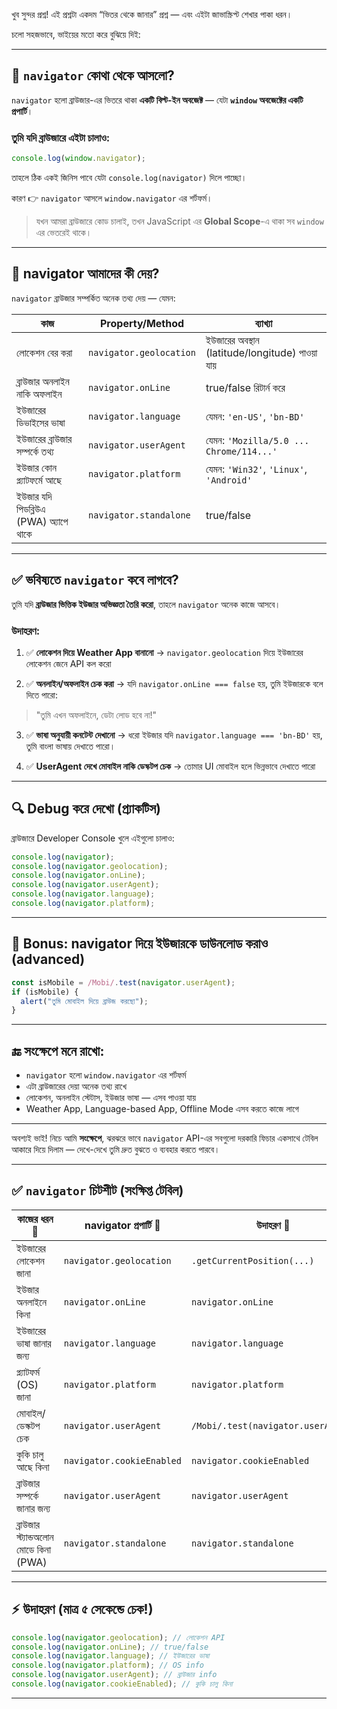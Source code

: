 খুব সুন্দর প্রশ্ন! এই প্রশ্নটা একদম “ভিতর থেকে জানার” প্রশ্ন — এবং এইটা জাভাস্ক্রিপ্ট শেখার পাকা ধরন।

চলো সহজভাবে, ভাইয়ের মতো করে বুঝিয়ে দিই:

---

## 🧠 **`navigator` কোথা থেকে আসলো?**

`navigator` হলো ব্রাউজার-এর ভিতরে থাকা **একটি বিল্ট-ইন অবজেক্ট** —
যেটা **`window` অবজেক্টের একটি প্রপার্টি**।

### তুমি যদি ব্রাউজারে এইটা চালাও:

```js
console.log(window.navigator);
```

তাহলে ঠিক একই জিনিস পাবে যেটা `console.log(navigator)` দিলে পাচ্ছো।

কারণ 👉 `navigator` আসলে `window.navigator` এর শর্টফর্ম।

> যখন আমরা ব্রাউজারে কোড চালাই, তখন JavaScript এর **Global Scope**-এ থাকা সব `window` এর ভেতরেই থাকে।

---

## 🧭 navigator আমাদের কী দেয়?

`navigator` ব্রাউজার সম্পর্কিত অনেক তথ্য দেয় — যেমন:

| কাজ                                   | Property/Method         | ব্যাখ্যা                                       |
| ------------------------------------- | ----------------------- | ---------------------------------------------- |
| লোকেশন বের করা                        | `navigator.geolocation` | ইউজারের অবস্থান (latitude/longitude) পাওয়া যায় |
| ব্রাউজার অনলাইন নাকি অফলাইন           | `navigator.onLine`      | true/false রিটার্ন করে                         |
| ইউজারের ডিভাইসের ভাষা                 | `navigator.language`    | যেমন: `'en-US'`, `'bn-BD'`                     |
| ইউজারের ব্রাউজার সম্পর্কে তথ্য        | `navigator.userAgent`   | যেমন: `'Mozilla/5.0 ... Chrome/114...'`        |
| ইউজার কোন প্ল্যাটফর্মে আছে            | `navigator.platform`    | যেমন: `'Win32'`, `'Linux'`, `'Android'`        |
| ইউজার যদি পিডব্লিউএ (PWA) অ্যাপে থাকে | `navigator.standalone`  | true/false                                     |

---

## ✅ ভবিষ্যতে `navigator` কবে লাগবে?

তুমি যদি **ব্রাউজার ভিত্তিক ইউজার অভিজ্ঞতা তৈরি করো**, তাহলে `navigator` অনেক কাজে আসবে।

### উদাহরণ:

1. ✅ **লোকেশন দিয়ে Weather App বানানো**
   → `navigator.geolocation` দিয়ে ইউজারের লোকেশন জেনে API কল করো

2. ✅ **অনলাইন/অফলাইন চেক করা**
   → যদি `navigator.onLine === false` হয়, তুমি ইউজারকে বলে দিতে পারো:

> "তুমি এখন অফলাইনে, ডেটা লোড হবে না!"

3. ✅ **ভাষা অনুযায়ী কনটেন্ট দেখানো**
   → ধরো ইউজার যদি `navigator.language === 'bn-BD'` হয়, তুমি বাংলা ভাষায় দেখাতে পারো।

4. ✅ **UserAgent দেখে মোবাইল নাকি ডেস্কটপ চেক**
   → তোমার UI মোবাইল হলে ভিন্নভাবে দেখাতে পারো

---

## 🔍 Debug করে দেখো (প্র্যাকটিস)

ব্রাউজারে Developer Console খুলে এইগুলো চালাও:

```js
console.log(navigator);
console.log(navigator.geolocation);
console.log(navigator.onLine);
console.log(navigator.userAgent);
console.log(navigator.language);
console.log(navigator.platform);
```

---

## 🎁 Bonus: navigator দিয়ে ইউজারকে ডাউনলোড করাও (advanced)

```js
const isMobile = /Mobi/.test(navigator.userAgent);
if (isMobile) {
  alert("তুমি মোবাইল দিয়ে ব্রাউজ করছো");
}
```

---

## 🔚 সংক্ষেপে মনে রাখো:

- `navigator` হলো `window.navigator` এর শর্টফর্ম
- এটা ব্রাউজারের দেয়া অনেক তথ্য রাখে
- লোকেশন, অনলাইন স্টেটাস, ইউজার ভাষা — এসব পাওয়া যায়
- Weather App, Language-based App, Offline Mode এসব করতে কাজে লাগে

---

অবশ্যই ভাই! নিচে আমি **সংক্ষেপে**, ঝরঝরে ভাবে `navigator` API-এর সবগুলো দরকারি ফিচার একসাথে টেবিল আকারে দিয়ে দিলাম — দেখে-দেখে তুমি দ্রুত বুঝতে ও ব্যবহার করতে পারবে।

---

## ✅ `navigator` চিটশীট (সংক্ষিপ্ত টেবিল)

| কাজের ধরন 🔧                           | navigator প্রপার্টি 🧩    | উদাহরণ 🧪                          | ফলাফল 🎯                       |
| -------------------------------------- | ------------------------- | ---------------------------------- | ------------------------------ |
| ইউজারের লোকেশন জানা                    | `navigator.geolocation`   | `.getCurrentPosition(...)`         | ল্যাটিচিউড, লংগিচিউড           |
| ইউজার অনলাইনে কিনা                     | `navigator.onLine`        | `navigator.onLine`                 | `true` / `false`               |
| ইউজারের ভাষা জানার জন্য                | `navigator.language`      | `navigator.language`               | `'en-US'`, `'bn-BD'` ইত্যাদি   |
| প্ল্যাটফর্ম (OS) জানা                  | `navigator.platform`      | `navigator.platform`               | `'Win32'`, `'Android'` ইত্যাদি |
| মোবাইল/ডেস্কটপ চেক                     | `navigator.userAgent`     | `/Mobi/.test(navigator.userAgent)` | মোবাইল হলে `true`              |
| কুকি চালু আছে কিনা                     | `navigator.cookieEnabled` | `navigator.cookieEnabled`          | `true` / `false`               |
| ব্রাউজার সম্পর্কে জানার জন্য           | `navigator.userAgent`     | `navigator.userAgent`              | Chrome/Firefox/OS version info |
| ব্রাউজার স্ট্যান্ডঅলোন মোডে কিনা (PWA) | `navigator.standalone`    | `navigator.standalone`             | `true` / `false` (iOS only)    |

---

## ⚡ উদাহরণ (মাত্র ৫ সেকেন্ডে চেক!)

```js
console.log(navigator.geolocation); // লোকেশন API
console.log(navigator.onLine); // true/false
console.log(navigator.language); // ইউজারের ভাষা
console.log(navigator.platform); // OS info
console.log(navigator.userAgent); // ব্রাউজার info
console.log(navigator.cookieEnabled); // কুকি চালু কিনা
```

---
